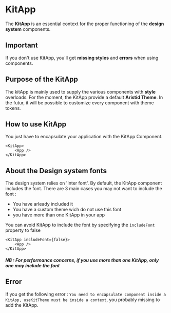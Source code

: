 
<Meta title="Design System/General/KitApp" />

# KitApp

The **KitApp** is an essential context for the proper functioning of the **design system** components.

## Important

If you don't use KitApp, you'll get **missing styles** and **errors** when using components.

## Purpose of the KitApp

The kitApp is mainly used to supply the various components with **style** overloads. For the moment, the KitApp provide a default **Aristid Theme**. In the futur, it will be possible to customize every component with theme tokens.

## How to use KitApp

You just have to encapsulate your application with the KitApp Component.

```tsx 
<KitApp>
    <App />
</KitApp>
```

## About the Design system fonts

The design system relies on 'Inter font'. By default, the KitApp component includes the font. There are 3 main cases you may not want to include the font :
- You have arleady included it
- You have a custom theme wich do not use this font
- you have more than one KitApp in your app

You can avoid KitApp to include the font by specifying the `includeFont` property to false

```tsx
<KitApp includeFont={false}>
    <App />
</KitApp>
```

##### NB : For performance concerns, if you use more than one KitApp, only one may include the font

## Error

If you get the following error : `You need to encapsulate component inside a KitApp, useKitTheme must be inside a context`, you probably missing to add the KitApp.

